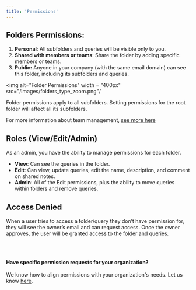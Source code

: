 ```yaml
---
title: 'Permissions'
---
```


## Folders Permissions:

1. **Personal**: All subfolders and queries will be visible only to you.
2. **Shared with members or teams**: Share the folder by adding specific members or teams.
3. **Public:** Anyone in your company (with the same email domain) can see this folder, including its subfolders and queries.

<img alt="Folder Permissions"
  width = "400px"
  src="/images/folders_type_zoom.png"/
  >


<Note> Folder permissions apply to all subfolders. Setting permissions for the root folder will affect all its subfolders.</Note>

<Note> For more information about team management, [see more here](/team_management)</Note>



## Roles (View/Edit/Admin)
As an admin, you have the ability to manage permissions for each folder.

- **View**: Can see the queries in the folder.
- **Edit**: Can view, update queries, edit the name, description, and comment on shared notes.
- **Admin**: All of the Edit permissions, plus the ability to move queries within folders and remove queries.

## Access Denied
When a user tries to access a folder/query they don’t have permission for, they will see the owner’s email and can request access. Once the owner approves, the user will be granted access to the folder and queries.

<br></br>

**Have specific permission requests for your organization?**<br></br>
We know how to align permissions with your organization's needs. Let us know [here](https://tally.so/r/nWpzMv).